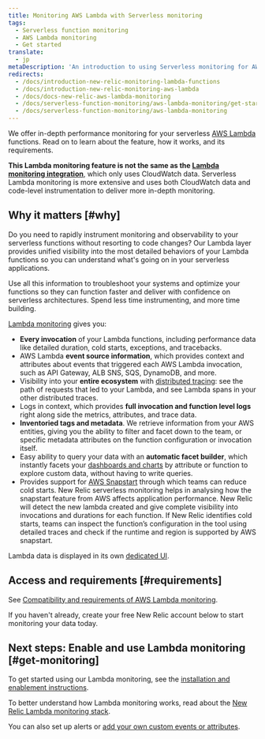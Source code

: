```yaml
---
title: Monitoring AWS Lambda with Serverless monitoring
tags:
  - Serverless function monitoring
  - AWS Lambda monitoring
  - Get started
translate:
  - jp
metaDescription: 'An introduction to using Serverless monitoring for AWS Lambda functions in New Relic: how it works and requirements for using it.'
redirects:
  - /docs/introduction-new-relic-monitoring-lambda-functions
  - /docs/introduction-new-relic-monitoring-aws-lambda
  - /docs/docs-new-relic-aws-lambda-monitoring
  - /docs/serverless-function-monitoring/aws-lambda-monitoring/get-started/introduction-new-relic-monitoring-aws-lambda
  - /docs/serverless-function-monitoring/aws-lambda-monitoring
---
```


We offer in-depth performance monitoring for your serverless [AWS Lambda](https://aws.amazon.com/lambda/) functions. Read on to learn about the feature, how it works, and its requirements.

**This Lambda monitoring feature is not the same as the [Lambda monitoring integration](/docs/integrations/amazon-integrations/aws-integrations-list/aws-lambda-monitoring-integration)**, which only uses CloudWatch data. Serverless Lambda monitoring is more extensive and uses both CloudWatch data and code-level instrumentation to deliver more in-depth monitoring.

## Why it matters [#why]

Do you need to rapidly instrument monitoring and observability to your serverless functions without resorting to code changes? Our Lambda layer provides unified visibility into the most detailed behaviors of your Lambda functions so you can understand what's going on in your serverless applications.

Use all this information to troubleshoot your systems and optimize your functions so they can function faster and deliver with confidence on serverless architectures. Spend less time instrumenting, and more time building.

[Lambda monitoring](/docs/serverless-function-monitoring/aws-lambda-monitoring/ui-data/understand-lambda-monitoring-ui#find-data) gives you:

* **Every invocation** of your Lambda functions, including performance data like detailed duration, cold starts, exceptions, and tracebacks.
* AWS Lambda **event source information**, which provides context and attributes about events that triggered each AWS Lambda invocation, such as API Gateway, ALB SNS, SQS, DynamoDB, and more.
* Visibility into your **entire ecosystem** with [distributed tracing](/docs/apm/distributed-tracing/getting-started/introduction-distributed-tracing): see the path of requests that led to your Lambda, and see Lambda spans in your other distributed traces.
* Logs in context, which provides **full invocation and function level logs** right along side the metrics, attributes, and trace data.
* **Inventoried tags and metadata**. We retrieve information from your AWS entities, giving you the ability to filter and facet down to the team, or specific metadata attributes on the function configuration or invocation itself.
* Easy ability to query your data with an **automatic facet builder**, which instantly facets your [dashboards and charts](/docs/serverless-function-monitoring/aws-lambda-monitoring/ui-data/understand-lambda-monitoring-ui#chart-data) by attribute or function to explore custom data, without having to write queries.
* Provides support for [AWS Snapstart](https://docs.aws.amazon.com/lambda/latest/dg/snapstart.html) through which teams can reduce cold starts. New Relic serverless monitoring helps in analysing how the snapstart feature from AWS affects application performance. New Relic will detect the new lambda created and give complete visibility into invocations and durations for each function. If New Relic identifies cold starts, teams can inspect the function’s configuration in the tool using detailed traces and check if the runtime and region is supported by AWS snapstart.

Lambda data is displayed in its own [dedicated UI](/docs/lambda-monitoring-ui).

## Access and requirements [#requirements]

See [Compatibility and requirements of AWS Lambda monitoring](/docs/serverless-function-monitoring/aws-lambda-monitoring/get-started/compatibility-requirements-aws-lambda-monitoring).

If you haven't already, create your free New Relic account below to start monitoring your data today.

<InlineSignup/>

## Next steps: Enable and use Lambda monitoring [#get-monitoring]

To get started using our Lambda monitoring, see the [installation and enablement instructions](/docs/serverless-function-monitoring/aws-lambda-monitoring/enable-lambda-monitoring).

To better understand how Lambda monitoring works, read about the [New Relic Lambda monitoring stack](/docs/serverless-function-monitoring/aws-lambda-monitoring/get-started/architecture/).

You can also set up alerts or [add your own custom events or attributes](https://discuss.newrelic.com/t/relic-solution-configuring-custom-attributes-and-events-in-aws-lambda/96043).
